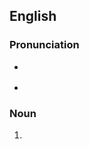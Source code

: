 ==English==

===Pronunciation===
* {{a|UK}} {{IPA|/ˈɡaʊd͡ʒ.əz/|lang=en}}
* {{a|US}} {{IPA|/ˈɡaʊd͡ʒ.ɚz/|lang=en}}

===Noun===
{{head|en|noun plural form}}

# {{plural of|gouger|lang=en}}